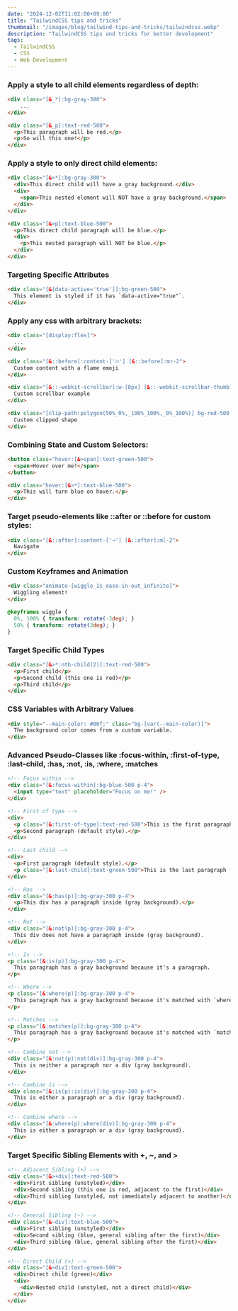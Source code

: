 ```yaml
---
date: "2024-12-02T11:02:00+09:00"
title: "TailwindCSS tips and tricks"
thumbnail: "/images/blog/tailwind-tips-and-tricks/tailwindcss.webp"
description: "TailwindCSS tips and tricks for better development"
tags:
  - TailwindCSS
  - CSS
  - Web Development
---
```


### Apply a style to all child elements regardless of depth:

```html
<div class="[&_*]:bg-gray-300">
    ...
</div>

<div class="[&_p]:text-red-500">
  <p>This paragraph will be red.</p>
  <p>So will this one!</p>
</div>
```

### Apply a style to only direct child elements:

```html
<div class="[&>*]:bg-gray-300">
  <div>This direct child will have a gray background.</div>
  <div>
    <span>This nested element will NOT have a gray background.</span>
  </div>
</div>

<div class="[&>p]:text-blue-500">
  <p>This direct child paragraph will be blue.</p>
  <div>
    <p>This nested paragraph will NOT be blue.</p>
  </div>
</div>
```

### Targeting Specific Attributes
  
```html
<div class="[&[data-active='true']]:bg-green-500">
  This element is styled if it has `data-active="true"`.
</div>
```

### Apply any css with arbitrary brackets:
    
```html
<div class="[display:flex]">
  ...
</div>

<div class="[&::before]:content-['🔥'] [&::before]:mr-2">
  Custom content with a flame emoji
</div>

<div class="[&::-webkit-scrollbar]:w-[8px] [&::-webkit-scrollbar-thumb]:bg-blue-500 [&::-webkit-scrollbar-thumb]:rounded-md">
  Custom scrollbar example
</div>

<div class="[clip-path:polygon(50%_0%,_100%_100%,_0%_100%)] bg-red-500 w-32 h-32">
  Custom clipped shape
</div>
```

### Combining State and Custom Selectors:
  
```html
<button class="hover:[&>span]:text-green-500">
  <span>Hover over me!</span>
</button>

<div class="hover:[&>*]:text-blue-500">
  <p>This will turn blue on hover.</p>
</div>
```

### Target pseudo-elements like ::after or ::before for custom styles:

```html
<div class="[&::after]:content-['→'] [&::after]:ml-2">
  Navigate
</div>
```

### Custom Keyframes and Animation

```html
<div class="animate-[wiggle_1s_ease-in-out_infinite]">
  Wiggling element!
</div>
```

```css
@keyframes wiggle {
  0%, 100% { transform: rotate(-3deg); }
  50% { transform: rotate(3deg); }
}
```

### Target Specific Child Types

```html
<div class="[&>*:nth-child(2)]:text-red-500">
  <p>First child</p>
  <p>Second child (this one is red)</p>
  <p>Third child</p>
</div>
```

### CSS Variables with Arbitrary Values

```html
<div style="--main-color: #00f;" class="bg-[var(--main-color)]">
  The background color comes from a custom variable.
</div>
```

### Advanced Pseudo-Classes like :focus-within, :first-of-type, :last-child, :has, :not, :is, :where, :matches

```html
<!-- Focus within -->
<div class="[&:focus-within]:bg-blue-500 p-4">
  <input type="text" placeholder="Focus on me!" />
</div>

<!-- First of type -->
<div>
  <p class="[&:first-of-type]:text-red-500">This is the first paragraph (red).</p>
  <p>Second paragraph (default style).</p>
</div>

<!-- Last child -->
<div>
  <p>First paragraph (default style).</p>
  <p class="[&:last-child]:text-green-500">This is the last paragraph (green).</p>
</div>

<!-- Has -->
<div class="[&:has(p)]:bg-gray-300 p-4">
  <p>This div has a paragraph inside (gray background).</p>
</div>

<!-- Not -->
<div class="[&:not(p)]:bg-gray-300 p-4">
  This div does not have a paragraph inside (gray background).
</div>

<!-- Is -->
<p class="[&:is(p)]:bg-gray-300 p-4">
  This paragraph has a gray background because it's a paragraph.
</p>

<!-- Where -->
<p class="[&:where(p)]:bg-gray-300 p-4">
  This paragraph has a gray background because it's matched with `where`.
</p>

<!-- Matches -->
<p class="[&:matches(p)]:bg-gray-300 p-4">
  This paragraph has a gray background because it's matched with `matches`.
</p>

<!-- Combine not -->
<div class="[&:not(p):not(div)]:bg-gray-300 p-4">
  This is neither a paragraph nor a div (gray background).
</div>

<!-- Combine is -->
<div class="[&:is(p):is(div)]:bg-gray-300 p-4">
  This is either a paragraph or a div (gray background).
</div>

<!-- Combine where -->
<div class="[&:where(p):where(div)]:bg-gray-300 p-4">
  This is either a paragraph or a div (gray background).
</div>

```

### Target Specific Sibling Elements with +, ~, and >

```html
<!-- Adjacent Sibling (+) -->
<div class="[&>+div]:text-red-500">
  <div>First sibling (unstyled)</div>
  <div>Second sibling (this one is red, adjacent to the first)</div>
  <div>Third sibling (unstyled, not immediately adjacent to another)</div>
</div>

<!-- General Sibling (~) -->
<div class="[&~div]:text-blue-500">
  <div>First sibling (unstyled)</div>
  <div>Second sibling (blue, general sibling after the first)</div>
  <div>Third sibling (blue, general sibling after the first)</div>
</div>

<!-- Direct Child (>) -->
<div class="[&>div]:text-green-500">
  <div>Direct child (green)</div>
  <div>
    <div>Nested child (unstyled, not a direct child)</div>
  </div>
</div>
```